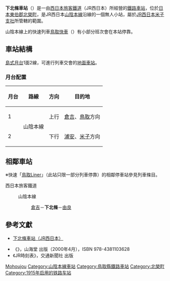 {{noteTA
|T=zh-tw:下北條車站;zh-hk:下北條站; zh-cn:下北条站;
|1=zh-tw:下北條車站;zh-hk:下北條站; zh-cn:下北条站;
}}
{{日本車站資訊
|公司色 = #0072bc
|文字色 = 
|站名 = 下北條車站
|圖片 =Shimohoujyou Station.JPG
|pxl = 
|圖片說明 =下北條車站站房
|日文原名 =下北条
|平假名 =しもほうじょう
|羅馬拼音 =Shimohōjō
|副站名 = 
|所屬公司 = [[西日本旅客鐵道|西日本旅客鐵道]]（JR西日本）
|電報略號 =ホウ
|車站編號 =
|所在地 = [[鳥取縣|鳥取縣]][[東伯郡|東伯郡]][[北榮町|北榮町]]北尾651番地
|車站構造 = [[地面車站|地面車站]]
|月台配置 = 1面2線
|所屬路線 = {{JR西路線記號|S|A}} [[山陰本線|山陰本線]]
|前一站 = [[倉吉車站|倉吉]]
|前一站距離 =5.1
|後一站距離=4.9
|後一站 =[[由良車站|由良]]
|距離 = 275.2
|起點站 = [[京都車站|京都]]
|啟用年月日 = 1915年（[[大正|大正]]4年）3月10日
|廢站年月日 = 
|上下車人次 =
|統計年度 =
|轉車 =
|備註 = 無人車站
}}
'''下北條車站'''（{{jpn|j=下北条駅|hg=しもほうじょうえき|rm=Shimohōjō eki|f=y}}）是一由[[西日本旅客鐵道|西日本旅客鐵道]]（JR西日本）所經營的[[鐵路車站|鐵路車站]]，位於[[日本|日本]][[東伯郡|東伯郡]][[北榮町|北榮町]]，是JR西日本[[山陰本線|山陰本線]]沿線的一個無人小站，屬於[[西日本旅客鐵道米子支社|JR西日本米子支社]]所管轄的範圍。

山陰本線上的快速列車[[鳥取快車|鳥取快車]]（{{lang|ja|とっとりライナー}}）有小部分班次會在本站停靠。
== 車站結構 ==
[[島式月台|島式月台]]1面2線，可進行列車交會的[[地面車站|地面車站]]。
=== 月台配置 ===
{| class="wikitable"
!月台<!--事業者側による呼称--->!!路線!!方向!!目的地
|-
! 1
| rowspan=2| {{JR西路線記號|S|A}} 山陰本線
| style="text-align:center" | 上行
| [[倉吉站|倉吉]]、[[鳥取站|鳥取]]方向
|-
! 2
| style="text-align:center" | 下行
| [[浦安站_(鳥取縣)|浦安]]、[[米子站|米子]]方向
|}
== 相鄰車站 ==
※快速「[[鳥取Liner|鳥取Liner]]」（此站只限一部分列車停靠）的相鄰停車站參見列車條目。
; 西日本旅客鐵道
: {{JR西路線記號|S|A}} 山陰本線
:: [[倉吉站|倉吉]]－'''下北條'''－[[由良站|由良]]

==參考文獻==
*{{ja}}[http://www.jr-odekake.net/eki/top.php?id=0640716 下北條車站（JR西日本）]{{Wayback|url=http://www.jr-odekake.net/eki/top.php?id=0640716 |date=20190916132905 }}
* 《{{lang|ja|JR西日本 ― 全51線区の駅・運転・車両のすべてを徹底解説}}》，山海堂 出版（2000年4月），ISBN 978-4381103628
* 《JR時刻表》，交通新聞社 出版


{{山陰本線 (鳥取地區)}}
{{japan-rail-stub}}

{{DEFAULTSORT:Shimo-hojo}}
[[Category:日本鐵路車站_Shi|Mohoujou]]
[[Category:山陰本線車站|Category:山陰本線車站]]
[[Category:鳥取縣鐵路車站|Category:鳥取縣鐵路車站]]
[[Category:北榮町|Category:北榮町]]
[[Category:1915年启用的铁路车站|Category:1915年启用的铁路车站]]